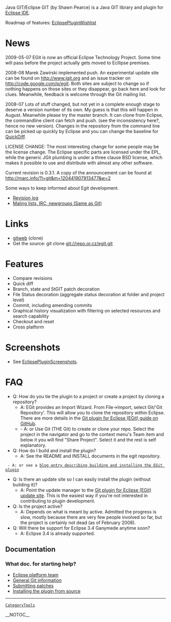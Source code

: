 {{attachment:egit2_med.png}}

Java GIT/Eclipse GIT (by Shawn Pearce) is a Java GIT library and plugin for [[http://www.eclipse.org/|Eclipse IDE]].

Roadmap of features: [[EclipsePluginWishlist]]

= News =

2009-05-07 EGit is now an official Eclipse Technology Project. Some time will pass
before the project actually gets moved to Ecllipse premises.

2008-08 Marek Zawirski implemented push. An experimental update site can be found
on [[http://www.jgit.org]] and an issue tracker on [[http://code.google.com/p/egit]]. Both
sites are subject to change so if nothing happens on those sites or they disappear, go
back here and look for clues. Meanwhile, feedback is welcome through the Git mailing list.

2008-07 Lots of stuff changed, but not yet in a complete enough stage to deserve a version
number of its own. My guess is that this will happen in August. Meanwhile please
try the master branch. It can clone from Eclipse, the commandline client can fetch
and push. (see the inconsistency here?, hence no new version). Changes in the repository
from the command line can be picked up quickly by Eclipse and you can change the baseline
for [[QuickDiff]].

LICENSE CHANGE:
The most interesting change for some people may be the license change. The Eclipse specific
parts are licensed under the EPL, while the generic JGit plumbing is under a three clause BSD
license, which makes it possible to use and distribute with almost any other software.

Current revision is 0.3.1. A copy of the announcement can be found at http://marc.info/?l=git&m=120441907913477&w=2

Some ways to keep informed about Egit development.

* [[http://repo.or.cz/w/egit.git?a=log|Revision log]]
* [[http://git.or.cz/gitwiki/GitCommunity|Maling lists, IRC, newgroups (Same as Git)]]
= Links =
* [[http://repo.or.cz/w/egit.git|gitweb]] (clone)
* Get the source: git clone git://repo.or.cz/egit.git
= Features =
* Compare revisions
* Quick diff
* Branch, state and StGIT patch decoration
* File Status decoration (aggregate status decoration at folder and project level)
* Commit, including amending commits
* Graphical history visualization with filtering on selected resources and search capability
* Checkout and reset
* Cross platform
= Screenshots =
* See [[EclipsePluginScreenshots]].
= FAQ =
* Q: How do you tie the plugin to a project or create a project by cloning a repository?
** A: EGit provides an Import Wizard.  From File->Import, select Git/'Git Repository'.  This will allow you to clone the repository within Eclipse.  There are more details in the [[http://github.com/guides/using-the-egit-eclipse-plugin-with-github|Git plugin for Eclipse (EGit) guide on GitHub]].
** - A: or Use Git (THE Git) to create or clone your repo. Select the project in the navigator and go to the context menu's Team item and below it you will find "Share Project". Select it and the rest is self explanatory.
* Q: How do I build and install the plugin?
** A: See the README and INSTALL documents in the egit repository.
  - A: or see a [[http://cho.hapgoods.com/wordpress/?p=159|blog entry describing building and installing the EGit plugin]]
* Q: Is there an update site so I can easily install the plugin (without building it)?
** A: Point the update manager to the [[http://www.jgit.org/update-site|Git plugin for Eclipse (EGit) update site]]. This is the easiest way if you're not interested in contributing to plugin development.
* Q: Is the project active?
** A: Depends on what is meant by active. Admitted the progress is slow, mostly because there are very few people involved so far, but the project is certainly not dead (as of February 2008).
* Q: Will there be support for Eclipse 3.4 Ganymede anytime soon?
** A: Eclipse 3.4 is already supported.

== Documentation ==
=== What doc. for starting help? ===
* [[http://www.eclipse.org/eclipse/platform-team/|Eclipse platform team]]
* [[http://git.or.cz/gitwiki|General Git information]]
* [[http://repo.or.cz/w/egit.git?a=blob_plain;f=SUBMITTING_PATCHES;hb=HEAD|Submitting patches]]
* [[http://repo.or.cz/w/egit.git?a=blob_plain;f=EGIT_INSTALL;hb=HEAD|Installing the plugin from source]]
----
 [[CategoryTools]]

__NOTOC__